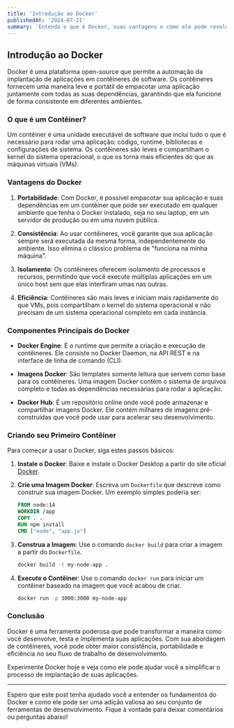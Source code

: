 ```yaml
---
title: 'Introdução ao Docker'
publishedAt: '2024-07-21'
summary: 'Entenda o que é Docker, suas vantagens e como ele pode revolucionar o desenvolvimento e a implementação de aplicações.'
---
```


## Introdução ao Docker

Docker é uma plataforma open-source que permite a automação da implantação de aplicações em contêineres de software. Os contêineres fornecem uma maneira leve e portátil de empacotar uma aplicação juntamente com todas as suas dependências, garantindo que ela funcione de forma consistente em diferentes ambientes.

### O que é um Contêiner?

Um contêiner é uma unidade executável de software que inclui tudo o que é necessário para rodar uma aplicação: código, runtime, bibliotecas e configurações de sistema. Os contêineres são leves e compartilham o kernel do sistema operacional, o que os torna mais eficientes do que as máquinas virtuais (VMs).

### Vantagens do Docker

1. **Portabilidade**: Com Docker, é possível empacotar sua aplicação e suas dependências em um contêiner que pode ser executado em qualquer ambiente que tenha o Docker instalado, seja no seu laptop, em um servidor de produção ou em uma nuvem pública.

2. **Consistência**: Ao usar contêineres, você garante que sua aplicação sempre será executada da mesma forma, independentemente do ambiente. Isso elimina o clássico problema de "funciona na minha máquina".

3. **Isolamento**: Os contêineres oferecem isolamento de processos e recursos, permitindo que você execute múltiplas aplicações em um único host sem que elas interfiram umas nas outras.

4. **Eficiência**: Contêineres são mais leves e iniciam mais rapidamente do que VMs, pois compartilham o kernel do sistema operacional e não precisam de um sistema operacional completo em cada instância.

### Componentes Principais do Docker

- **Docker Engine**: É o runtime que permite a criação e execução de contêineres. Ele consiste no Docker Daemon, na API REST e na interface de linha de comando (CLI).

- **Imagens Docker**: São templates somente leitura que servem como base para os contêineres. Uma imagem Docker contém o sistema de arquivos completo e todas as dependências necessárias para rodar a aplicação.

- **Docker Hub**: É um repositório online onde você pode armazenar e compartilhar imagens Docker. Ele contém milhares de imagens pré-construídas que você pode usar para acelerar seu desenvolvimento.

### Criando seu Primeiro Contêiner

Para começar a usar o Docker, siga estes passos básicos:

1. **Instale o Docker**: Baixe e instale o Docker Desktop a partir do site oficial [Docker](https://www.docker.com/).

2. **Crie uma Imagem Docker**: Escreva um `Dockerfile` que descreve como construir sua imagem Docker. Um exemplo simples poderia ser:

    ```dockerfile
    FROM node:14
    WORKDIR /app
    COPY . .
    RUN npm install
    CMD ["node", "app.js"]
    ```

3. **Construa a Imagem**: Use o comando `docker build` para criar a imagem a partir do `Dockerfile`.

    ```sh
    docker build -t my-node-app .
    ```

4. **Execute o Contêiner**: Use o comando `docker run` para iniciar um contêiner baseado na imagem que você acabou de criar.

    ```sh
    docker run -p 3000:3000 my-node-app
    ```

### Conclusão

Docker é uma ferramenta poderosa que pode transformar a maneira como você desenvolve, testa e implementa suas aplicações. Com sua abordagem de contêineres, você pode obter maior consistência, portabilidade e eficiência no seu fluxo de trabalho de desenvolvimento.

Experimente Docker hoje e veja como ele pode ajudar você a simplificar o processo de implantação de suas aplicações.

---

Espero que este post tenha ajudado você a entender os fundamentos do Docker e como ele pode ser uma adição valiosa ao seu conjunto de ferramentas de desenvolvimento. Fique à vontade para deixar comentários ou perguntas abaixo!
